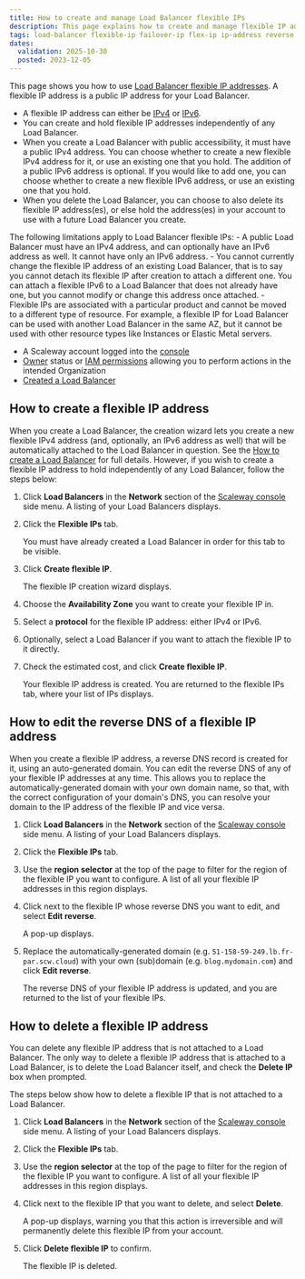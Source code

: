 ```yaml
---
title: How to create and manage Load Balancer flexible IPs
description: This page explains how to create and manage flexible IP addresses for your Scaleway Load Balancer
tags: load-balancer flexible-ip failover-ip flex-ip ip-address reverse reverse-dns  
dates:
  validation: 2025-10-30
  posted: 2023-12-05
---
```



This page shows you how to use [Load Balancer flexible IP addresses](/load-balancer/concepts/#flexible-ip-address). A flexible IP address is a public IP address for your Load Balancer.

- A flexible IP address can either be [IPv4](/load-balancer/concepts/#ipv4) or [IPv6](/load-balancer/concepts/#ipv6).
- You can create and hold flexible IP addresses independently of any Load Balancer.
- When you create a Load Balancer with public accessibility, it must have a public IPv4 address. You can choose whether to create a new flexible IPv4 address for it, or use an existing one that you hold. The addition of a public IPv6 address is optional. If you would like to add one, you can choose whether to create a new flexible IPv6 address, or use an existing one that you hold.
- When you delete the Load Balancer, you can choose to also delete its flexible IP address(es), or else hold the address(es) in your account to use with a future Load Balancer you create.

<Message type="note">
The following limitations apply to Load Balancer flexible IPs:
- A public Load Balancer must have an IPv4 address, and can optionally have an IPv6 address as well. It cannot have only an IPv6 address.
- You cannot currently change the flexible IP address of an existing Load Balancer, that is to say you cannot detach its flexible IP after creation to attach a different one. You can attach a flexible IPv6 to a Load Balancer that does not already have one, but you cannot modify or change this address once attached.
- Flexible IPs are associated with a particular product and cannot be moved to a different type of resource. For example, a flexible IP for Load Balancer can be used with another Load Balancer in the same AZ, but it cannot be used with other resource types like Instances or Elastic Metal servers.
</Message>

<Requirements />

- A Scaleway account logged into the [console](https://console.scaleway.com)
- [Owner](/iam/concepts/#owner) status or [IAM permissions](/iam/concepts/#permission) allowing you to perform actions in the intended Organization
- [Created a Load Balancer](/load-balancer/how-to/create-load-balancer/)

## How to create a flexible IP address

When you create a Load Balancer, the creation wizard lets you create a new flexible IPv4 address (and, optionally, an IPv6 address as well) that will be automatically attached to the Load Balancer in question. See the [How to create a Load Balancer](/load-balancer/how-to/create-load-balancer/) for full details. However, if you wish to create a flexible IP address to hold independently of any Load Balancer, follow the steps below:

1. Click **Load Balancers** in the **Network** section of the [Scaleway console](https://console.scaleway.com) side menu. A listing of your Load Balancers displays.

2. Click the **Flexible IPs** tab.

    <Message type="tip">
    You must have already created a Load Balancer in order for this tab to be visible.
    </Message>

3. Click **Create flexible IP**.

    The flexible IP creation wizard displays.

4. Choose the **Availability Zone** you want to create your flexible IP in.

5. Select a **protocol** for the flexible IP address: either IPv4 or IPv6.

6. Optionally, select a Load Balancer if you want to attach the flexible IP to it directly.

7. Check the estimated cost, and click **Create flexible IP**.

    Your flexible IP address is created. You are returned to the flexible IPs tab, where your list of IPs displays.


## How to edit the reverse DNS of a flexible IP address

When you create a flexible IP address, a reverse DNS record is created for it, using an auto-generated domain. You can edit the reverse DNS of any of your flexible IP addresses at any time. This allows you to replace the automatically-generated domain with your own domain name, so that, with the correct configuration of your domain's DNS, you can resolve your domain to the IP address of the flexible IP and vice versa.

1. Click **Load Balancers** in the **Network** section of the [Scaleway console](https://console.scaleway.com) side menu. A listing of your Load Balancers displays.

2. Click the **Flexible IPs** tab.

3. Use the **region selector** at the top of the page to filter for the region of the flexible IP you want to configure. A list of all your flexible IP addresses in this region displays.

4. Click <Icon name="more" /> next to the flexible IP whose reverse DNS you want to edit, and select **Edit reverse**.

    A pop-up displays.

5. Replace the automatically-generated domain (e.g. `51-158-59-249.lb.fr-par.scw.cloud`) with your own (sub)domain (e.g. `blog.mydomain.com`) and click **Edit reverse**.

    The reverse DNS of your flexible IP address is updated, and you are returned to the list of your flexible IPs.

## How to delete a flexible IP address

You can delete any flexible IP address that is not attached to a Load Balancer. The only way to delete a flexible IP address that is attached to a Load Balancer, is to delete the Load Balancer itself, and check the **Delete IP** box when prompted.

The steps below show how to delete a flexible IP that is not attached to a Load Balancer.

1. Click **Load Balancers** in the **Network** section of the [Scaleway console](https://console.scaleway.com) side menu. A listing of your Load Balancers displays.

2. Click the **Flexible IPs** tab.

3. Use the **region selector** at the top of the page to filter for the region of the flexible IP you want to configure. A list of all your flexible IP addresses in this region displays.

4. Click <Icon name="more" /> next to the flexible IP that you want to delete, and select **Delete**.

    A pop-up displays, warning you that this action is irreversible and will permanently delete this flexible IP from your account.

5. Click **Delete flexible IP** to confirm.

    The flexible IP is deleted.